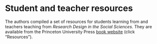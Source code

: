 # Student and teacher resources {.unnumbered}

The authors compiled a set of resources for students learning from and teachers teaching from *Research Design in the Social Sciences*. They are available from the Princeton University Press [book website](https://press.princeton.edu/books/paperback/9780691199573/research-design-in-the-social-sciences) (click "Resources").
